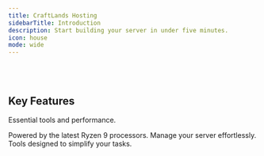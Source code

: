 ```yaml
---
title: CraftLands Hosting
sidebarTitle: Introduction
description: Start building your server in under five minutes.
icon: house
mode: wide
---
```


<StartButton />

<br />

<br />

<CardGroup>
  <HeroCard img="https://raw.githubusercontent.com/mintlify/themes/main/prism/images/setting-up.svg" title="Setting Up Your Server" description="Everything you need to know about setting up your server, from start to finish." href="getstarted" />

  <HeroCard img="https://raw.githubusercontent.com/mintlify/themes/main/prism/images/themes.svg" title="Explore Features" description="Discover a range of features designed to make server management easier." href="features" />
</CardGroup>

## Key Features

Essential tools and performance.

<CardGroup cols={3}>
  <Card title="High-Performance Hardware" icon="server" href="https://craftlands.host/#services">
    Powered by the latest Ryzen 9 processors.
  </Card>

  <Card title="Intuitive Control Panel" icon="code" href="https://craftlands.host/panel">
    Manage your server effortlessly.
  </Card>

  <Card title="Streamlined Management" icon="gear" href="https://craftlands.host/panel">
    Tools designed to simplify your tasks.
  </Card>
</CardGroup>

<br />

<br />

<Banner />